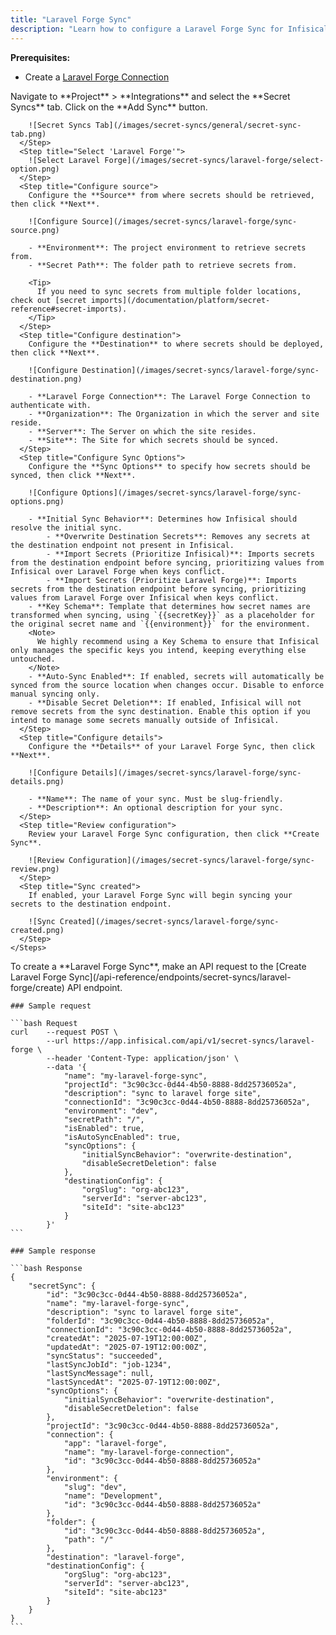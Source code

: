 ```yaml
---
title: "Laravel Forge Sync"
description: "Learn how to configure a Laravel Forge Sync for Infisical."
---
```


**Prerequisites:**

- Create a [Laravel Forge Connection](/integrations/app-connections/laravel-forge)

<Tabs>
  <Tab title="Infisical UI">
    <Steps>
      <Step title="Add Sync">
        Navigate to **Project** > **Integrations** and select the **Secret Syncs** tab. Click on the **Add Sync** button.

        ![Secret Syncs Tab](/images/secret-syncs/general/secret-sync-tab.png)
      </Step>
      <Step title="Select 'Laravel Forge'">
        ![Select Laravel Forge](/images/secret-syncs/laravel-forge/select-option.png)
      </Step>
      <Step title="Configure source">
        Configure the **Source** from where secrets should be retrieved, then click **Next**.

        ![Configure Source](/images/secret-syncs/laravel-forge/sync-source.png)

        - **Environment**: The project environment to retrieve secrets from.
        - **Secret Path**: The folder path to retrieve secrets from.

        <Tip>
          If you need to sync secrets from multiple folder locations, check out [secret imports](/documentation/platform/secret-reference#secret-imports).
        </Tip>
      </Step>
      <Step title="Configure destination">
        Configure the **Destination** to where secrets should be deployed, then click **Next**.

        ![Configure Destination](/images/secret-syncs/laravel-forge/sync-destination.png)

        - **Laravel Forge Connection**: The Laravel Forge Connection to authenticate with.
        - **Organization**: The Organization in which the server and site reside.
        - **Server**: The Server on which the site resides.
        - **Site**: The Site for which secrets should be synced.
      </Step>
      <Step title="Configure Sync Options">
        Configure the **Sync Options** to specify how secrets should be synced, then click **Next**.

        ![Configure Options](/images/secret-syncs/laravel-forge/sync-options.png)

        - **Initial Sync Behavior**: Determines how Infisical should resolve the initial sync.
            - **Overwrite Destination Secrets**: Removes any secrets at the destination endpoint not present in Infisical.
            - **Import Secrets (Prioritize Infisical)**: Imports secrets from the destination endpoint before syncing, prioritizing values from Infisical over Laravel Forge when keys conflict.
            - **Import Secrets (Prioritize Laravel Forge)**: Imports secrets from the destination endpoint before syncing, prioritizing values from Laravel Forge over Infisical when keys conflict.
        - **Key Schema**: Template that determines how secret names are transformed when syncing, using `{{secretKey}}` as a placeholder for the original secret name and `{{environment}}` for the environment.
        <Note>
          We highly recommend using a Key Schema to ensure that Infisical only manages the specific keys you intend, keeping everything else untouched.
        </Note>
        - **Auto-Sync Enabled**: If enabled, secrets will automatically be synced from the source location when changes occur. Disable to enforce manual syncing only.
        - **Disable Secret Deletion**: If enabled, Infisical will not remove secrets from the sync destination. Enable this option if you intend to manage some secrets manually outside of Infisical.
      </Step>
      <Step title="Configure details">
        Configure the **Details** of your Laravel Forge Sync, then click **Next**.

        ![Configure Details](/images/secret-syncs/laravel-forge/sync-details.png)

        - **Name**: The name of your sync. Must be slug-friendly.
        - **Description**: An optional description for your sync.
      </Step>
      <Step title="Review configuration">
        Review your Laravel Forge Sync configuration, then click **Create Sync**.

        ![Review Configuration](/images/secret-syncs/laravel-forge/sync-review.png)
      </Step>
      <Step title="Sync created">
        If enabled, your Laravel Forge Sync will begin syncing your secrets to the destination endpoint.

        ![Sync Created](/images/secret-syncs/laravel-forge/sync-created.png)
      </Step>
    </Steps>

  </Tab>

  <Tab title="API">
    To create a **Laravel Forge Sync**, make an API request to the [Create Laravel Forge Sync](/api-reference/endpoints/secret-syncs/laravel-forge/create) API endpoint.

    ### Sample request

    ```bash Request
    curl    --request POST \
            --url https://app.infisical.com/api/v1/secret-syncs/laravel-forge \
            --header 'Content-Type: application/json' \
            --data '{
                "name": "my-laravel-forge-sync",
                "projectId": "3c90c3cc-0d44-4b50-8888-8dd25736052a",
                "description": "sync to laravel forge site",
                "connectionId": "3c90c3cc-0d44-4b50-8888-8dd25736052a",
                "environment": "dev",
                "secretPath": "/",
                "isEnabled": true,
                "isAutoSyncEnabled": true,
                "syncOptions": {
                    "initialSyncBehavior": "overwrite-destination",
                    "disableSecretDeletion": false
                },
                "destinationConfig": {
                    "orgSlug": "org-abc123",
                    "serverId": "server-abc123",
                    "siteId": "site-abc123"
                }
            }'
    ```

    ### Sample response

    ```bash Response
    {
        "secretSync": {
            "id": "3c90c3cc-0d44-4b50-8888-8dd25736052a",
            "name": "my-laravel-forge-sync",
            "description": "sync to laravel forge site",
            "folderId": "3c90c3cc-0d44-4b50-8888-8dd25736052a",
            "connectionId": "3c90c3cc-0d44-4b50-8888-8dd25736052a",
            "createdAt": "2025-07-19T12:00:00Z",
            "updatedAt": "2025-07-19T12:00:00Z",
            "syncStatus": "succeeded",
            "lastSyncJobId": "job-1234",
            "lastSyncMessage": null,
            "lastSyncedAt": "2025-07-19T12:00:00Z",
            "syncOptions": {
                "initialSyncBehavior": "overwrite-destination",
                "disableSecretDeletion": false
            },
            "projectId": "3c90c3cc-0d44-4b50-8888-8dd25736052a",
            "connection": {
                "app": "laravel-forge",
                "name": "my-laravel-forge-connection",
                "id": "3c90c3cc-0d44-4b50-8888-8dd25736052a"
            },
            "environment": {
                "slug": "dev",
                "name": "Development",
                "id": "3c90c3cc-0d44-4b50-8888-8dd25736052a"
            },
            "folder": {
                "id": "3c90c3cc-0d44-4b50-8888-8dd25736052a",
                "path": "/"
            },
            "destination": "laravel-forge",
            "destinationConfig": {
                "orgSlug": "org-abc123",
                "serverId": "server-abc123",
                "siteId": "site-abc123"
            }
        }
    }
    ```

  </Tab>
</Tabs>
